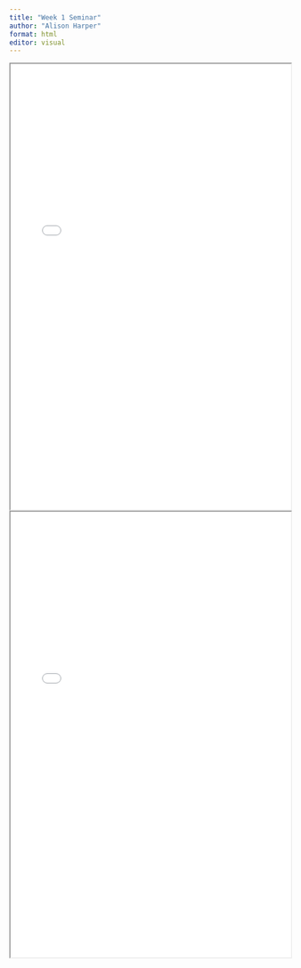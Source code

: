 ```yaml
---
title: "Week 1 Seminar"
author: "Alison Harper"
format: html
editor: visual
---
```


::: {.callout-tip title="Seminar 1 materials for 2024_2025: Introduction" collapse="true"}
<iframe width="100%" height="800" src="Week1_introduction.html">

</iframe>
:::

::: {.callout-tip title="Seminar 1 materials for 2024_2025: Workshop" collapse="true"}
<iframe width="100%" height="800" src="Week_1_workshop.html">

</iframe>
:::
